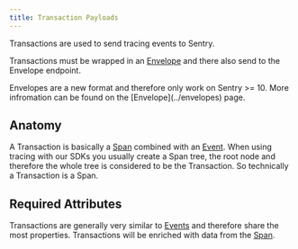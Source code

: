 ```yaml
---
title: Transaction Payloads
---
```


Transactions are used to send tracing events to Sentry.

Transactions must be wrapped in an [Envelope](../envelopes) and there also send to the Envelope endpoint.

<Alert title="Note on backwards compatibility" level="info">
Envelopes are a new format and therefore only work on Sentry >= 10. More infromation can be found on the [Envelope](../envelopes) page.
</Alert>

## Anatomy

A Transaction is basically a [Span](./span) combined with an [Event](./index). When using 
tracing with our SDKs you usually create a Span tree, the root node and therefore the whole tree is considered to be the Transaction.
So technically a Transaction is a Span.

## Required Attributes

Transactions are generally very similar to [Events](./index) and therefore
share the most properties. Transactions will be enriched with data from the [Span](./Span).
